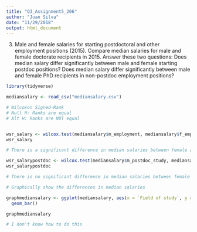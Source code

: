 ```yaml
---
title: "Q3_Assignment5_206"
author: "Juan Silva"
date: "11/29/2018"
output: html_document
---
```


3) Male and female salaries for starting postdoctoral and other employment positions (2015). Compare median salaries for male and female doctorate recipients in 2015. Answer these two questions: Does median salary differ significantly between male and female starting postdoc positions? Does median salary differ significantly between male and female PhD recipients in non-postdoc employment positions?

```r

library(tidyverse)

mediansalary <- read_csv("mediansalary.csv")

# Wilcoxon Signed-Rank
# Null H: Ranks are equal
# Alt H: Ranks are NOT equal


wsr_salary <- wilcox.test(mediansalary$m_employment, mediansalary$f_employment, paired = TRUE)
wsr_salary

# There is a significant difference in median salaries between female and male in other employments (V = 101, p-value = 0.002572)

wsr_salarypostdoc <- wilcox.test(mediansalary$m_postdoc_study, mediansalary$f_postdoc_study, paired = TRUE)
wsr_salarypostdoc

# There is no significant difference in median salaries between female and male in post doc positions (V = 19.5, p-value = 0.8884)

```

```r
# Graphically show the differences in median salaries

graphmediansalary <- ggplot(mediansalary, aes(x = `Field of study`, y = m_employment)) +
  geom_bar()

graphmediansalary

# I don't know how to do this 
```




